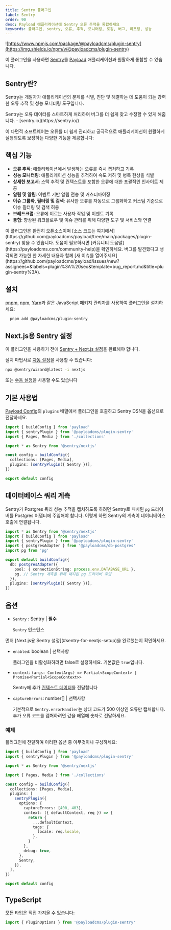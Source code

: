 ```yaml
---
title: Sentry 플러그인
label: Sentry
order: 90
desc: Payload 애플리케이션에 Sentry 오류 추적을 통합하세요
keywords: 플러그인, sentry, 오류, 추적, 모니터링, 로깅, 버그, 리포팅, 성능
---
```


![https://www.npmjs.com/package/@payloadcms/plugin-sentry](https://img.shields.io/npm/v/@payloadcms/plugin-sentry)

이 플러그인을 사용하면 [Sentry](https://sentry.io/)를 [Payload](https://github.com/payloadcms/payload) 애플리케이션과 원활하게 통합할 수 있습니다.

## Sentry란?

Sentry는 개발자가 애플리케이션의 문제를 식별, 진단 및 해결하는 데 도움이 되는 강력한 오류 추적 및 성능 모니터링 도구입니다.

<Banner type="success">
  Sentry는 오류 데이터를 스마트하게 처리하여 버그를 더 쉽게 찾고 수정할 수 있게 해줍니다. -
  [sentry.io](https://sentry.io/)
</Banner>

이 다면적 소프트웨어는 오류를 더 쉽게 관리하고 궁극적으로 애플리케이션이 원활하게 실행되도록 보장하는 다양한 기능을 제공합니다:

## 핵심 기능

- **오류 추적**: 애플리케이션에서 발생하는 오류를 즉시 캡처하고 기록
- **성능 모니터링**: 애플리케이션 성능을 추적하여 속도 저하 및 병목 현상을 식별
- **상세한 보고서**: 스택 추적 및 컨텍스트를 포함한 오류에 대한 포괄적인 인사이트 제공
- **알림 및 알림**: 이벤트 기반 알림 전송 및 커스터마이징
- **이슈 그룹화, 필터링 및 검색**: 유사한 오류를 자동으로 그룹화하고 커스텀 기준으로 이슈 필터링 및 검색 허용
- **브레드크럼**: 오류에 이르는 사용자 작업 및 이벤트 기록
- **통합**: 향상된 워크플로우 및 이슈 관리를 위해 다양한 도구 및 서비스와 연결

<Banner type="info">
  이 플러그인은 완전히 오픈소스이며 [소스 코드는
  여기에서](https://github.com/payloadcms/payload/tree/main/packages/plugin-sentry)
  찾을 수 있습니다. 도움이 필요하시면 [커뮤니티
  도움말](https://payloadcms.com/community-help)을 확인하세요. 버그를 발견했다고 생각되면
  가능한 한 자세한 내용과 함께 [새 이슈를
  열어주세요](https://github.com/payloadcms/payload/issues/new?assignees=&labels=plugin%3A%20seo&template=bug_report.md&title=plugin-sentry%3A).
</Banner>

## 설치

[pnpm](https://pnpm.io), [npm](https://npmjs.com), [Yarn](https://yarnpkg.com)과 같은 JavaScript 패키지 관리자를 사용하여 플러그인을 설치하세요:

```bash
  pnpm add @payloadcms/plugin-sentry
```

## Next.js용 Sentry 설정

이 플러그인을 사용하기 전에 [Sentry + Next.js 설정](https://docs.sentry.io/platforms/javascript/guides/nextjs/)을 완료해야 합니다.

설치 마법사로 [자동 설정](https://docs.sentry.io/platforms/javascript/guides/nextjs/#install)을 사용할 수 있습니다:

```sh
npx @sentry/wizard@latest -i nextjs
```

또는 [수동 설정](https://docs.sentry.io/platforms/javascript/guides/nextjs/manual-setup/)을 사용할 수도 있습니다

## 기본 사용법

[Payload Config](https://payloadcms.com/docs/configuration/overview)의 `plugins` 배열에서 플러그인을 호출하고 Sentry DSN을 옵션으로 전달하세요.

```ts
import { buildConfig } from 'payload'
import { sentryPlugin } from '@payloadcms/plugin-sentry'
import { Pages, Media } from './collections'

import * as Sentry from '@sentry/nextjs'

const config = buildConfig({
  collections: [Pages, Media],
  plugins: [sentryPlugin({ Sentry })],
})

export default config
```

## 데이터베이스 쿼리 계측

Sentry가 Postgres 쿼리 성능 추적을 캡처하도록 하려면 Sentry로 패치된 `pg` 드라이버를 Postgres 어댑터에 주입해야 합니다. 이렇게 하면 Sentry의 계측이 데이터베이스 호출에 연결됩니다.

```ts
import * as Sentry from '@sentry/nextjs'
import { buildConfig } from 'payload'
import { sentryPlugin } from '@payloadcms/plugin-sentry'
import { postgresAdapter } from '@payloadcms/db-postgres'
import pg from 'pg'

export default buildConfig({
  db: postgresAdapter({
    pool: { connectionString: process.env.DATABASE_URL },
    pg, // Sentry 계측을 위해 패치된 pg 드라이버 주입
  }),
  plugins: [sentryPlugin({ Sentry })],
})
```

## 옵션

- `Sentry` : Sentry | **필수**

  `Sentry` 인스턴스

<Banner type="warning">
  먼저 [Next.js용 Sentry 설정](#sentry-for-nextjs-setup)을
  완료했는지 확인하세요.
</Banner>

- `enabled`: boolean | 선택사항

  플러그인을 비활성화하려면 false로 설정하세요. 기본값은 `true`입니다.

- `context`: `(args: ContextArgs) => Partial<ScopeContext> | Promise<Partial<ScopeContext>>`

  Sentry에 추가 [컨텍스트 데이터](https://docs.sentry.io/platforms/javascript/enriching-events/context/#passing-context-directly)를 전달합니다

- `captureErrors`: number[] | 선택사항

  기본적으로 `Sentry.errorHandler`는 상태 코드가 500 이상인 오류만 캡처합니다. 추가 오류 코드를 캡처하려면 값을 배열에 숫자로 전달하세요.

### 예제

플러그인에 전달하여 이러한 옵션 중 아무것이나 구성하세요:

```ts
import { buildConfig } from 'payload'
import { sentryPlugin } from '@payloadcms/plugin-sentry'

import * as Sentry from '@sentry/nextjs'

import { Pages, Media } from './collections'

const config = buildConfig({
  collections: [Pages, Media],
  plugins: [
    sentryPlugin({
      options: {
        captureErrors: [400, 403],
        context: ({ defaultContext, req }) => {
          return {
            ...defaultContext,
            tags: {
              locale: req.locale,
            },
          }
        },
        debug: true,
      },
      Sentry,
    }),
  ],
})

export default config
```

## TypeScript

모든 타입은 직접 가져올 수 있습니다:

```ts
import { PluginOptions } from '@payloadcms/plugin-sentry'
```